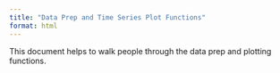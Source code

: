 ```yaml
---
title: "Data Prep and Time Series Plot Functions"
format: html
---
```


This document helps to walk people through the data prep and plotting functions. 
